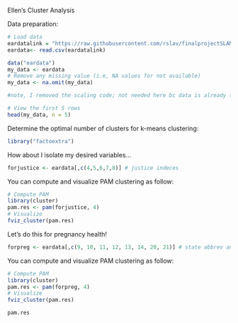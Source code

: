 Ellen's Cluster Analysis

Data preparation:
```r
# Load data
eardatalink = "https://raw.githubusercontent.com/rslav/finalprojectSLAM/master/eardata.csv"
eardata<- read.csv(eardatalink)

data("eardata")
my_data <- eardata
# Remove any missing value (i.e, NA values for not available)
my_data <- na.omit(my_data)

#note, I removed the scaling code; not needed here bc data is already scaled

# View the first 5 rows
head(my_data, n = 5)

```

Determine the optimal number of clusters for k-means clustering:
```r
library("factoextra")
```

How about I isolate my desired variables...
```r
forjustice <- eardata[,c(4,5,6,7,8)] # justice indeces
```

You can compute and visualize PAM clustering as follow:
```r
# Compute PAM
library(cluster)
pam.res <- pam(forjustice, 4)
# Visualize
fviz_cluster(pam.res)

```

Let's do this for pregnancy health!
```r
forpreg <- eardata[,c(9, 10, 11, 12, 13, 14, 20, 21)] # state abbrev and pregnancy health indicators
```

You can compute and visualize PAM clustering as follow:
```r
# Compute PAM
library(cluster)
pam.res <- pam(forpreg, 4)
# Visualize
fviz_cluster(pam.res)

pam.res

```

